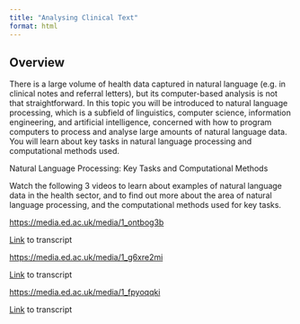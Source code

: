 ```yaml
---
title: "Analysing Clinical Text"
format: html
---
```


## **Overview**

There is a large volume of health data captured in natural language (e.g. in clinical notes and referral letters), but its computer-based analysis is not that straightforward. In this topic you will be introduced to natural language processing, which is a subfield of linguistics, computer science, information engineering, and artificial intelligence, concerned with how to program computers to process and analyse large amounts of natural language data. You will learn about key tasks in natural language processing and computational methods used. 

Natural Language Processing: Key Tasks and Computational Methods

Watch the following 3 videos to learn about examples of natural language data in the health sector, and to find out more about the area of natural language processing, and the computational methods used for key tasks.

<https://media.ed.ac.uk/media/1_ontbog3b>

[Link](files/Introduction_to_Clinical_Text.docx) to transcript

<https://media.ed.ac.uk/media/1_g6xre2mi>

[Link](files/Natural_Language_Processing_Tasks.docx) to transcript

<https://media.ed.ac.uk/media/1_fpyoqqki>

[Link](files/Methods_for_Analysing_Clinical_Text.docx) to transcript
